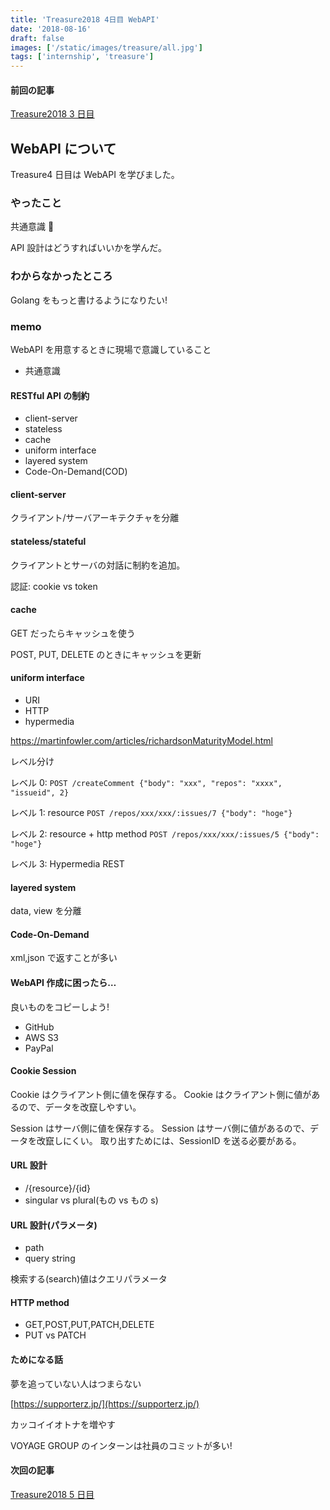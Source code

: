 ```yaml
---
title: 'Treasure2018 4日目 WebAPI'
date: '2018-08-16'
draft: false
images: ['/static/images/treasure/all.jpg']
tags: ['internship', 'treasure']
---
```


#### 前回の記事

[Treasure2018 3 日目](https://yoshikawa.dev/blog/treasure2018/day3)

## WebAPI について

Treasure4 日目は WebAPI を学びました。

### やったこと

共通意識 💪

API 設計はどうすればいいかを学んだ。

### わからなかったところ

Golang をもっと書けるようになりたい!

### memo

WebAPI を用意するときに現場で意識していること

- 共通意識

#### RESTful API の制約

- client-server
- stateless
- cache
- uniform interface
- layered system
- Code-On-Demand(COD)

#### client-server

クライアント/サーバアーキテクチャを分離

#### stateless/stateful

クライアントとサーバの対話に制約を追加。

認証: cookie vs token

#### cache

GET だったらキャッシュを使う

POST, PUT, DELETE のときにキャッシュを更新

#### uniform interface

- URI
- HTTP
- hypermedia

https://martinfowler.com/articles/richardsonMaturityModel.html

レベル分け

レベル 0: `POST /createComment {"body": "xxx", "repos": "xxxx", "issueid", 2}`

レベル 1: resource `POST /repos/xxx/xxx/:issues/7 {"body": "hoge"}`

レベル 2: resource + http method `POST /repos/xxx/xxx/:issues/5 {"body": "hoge"}`

レベル 3: Hypermedia REST

#### layered system

data, view を分離

#### Code-On-Demand

xml,json で返すことが多い

#### WebAPI 作成に困ったら…

良いものをコピーしよう!

- GitHub
- AWS S3
- PayPal

#### Cookie Session

Cookie はクライアント側に値を保存する。
Cookie はクライアント側に値があるので、データを改竄しやすい。

Session はサーバ側に値を保存する。
Session はサーバ側に値があるので、データを改竄しにくい。
取り出すためには、SessionID を送る必要がある。

#### URL 設計

- /{resource}/{id}
- singular vs plural(もの vs もの s)

#### URL 設計(パラメータ)

- path
- query string

検索する(search)値はクエリパラメータ

#### HTTP method

- GET,POST,PUT,PATCH,DELETE
- PUT vs PATCH

#### ためになる話

夢を追っていない人はつまらない

[https://supporterz.jp/](https://supporterz.jp/)

カッコイイオトナを増やす

VOYAGE GROUP のインターンは社員のコミットが多い!

#### 次回の記事

[Treasure2018 5 日目](https://yoshikawa.dev/blog/treasure2018/day5)
